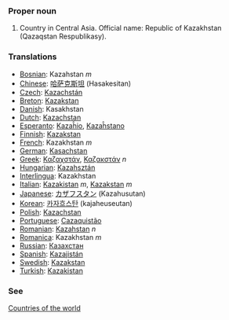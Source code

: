 ===Proper noun===

# Country in Central Asia. Official name: Republic of Kazakhstan (Qazaqstan Respublikasy).
===Translations===
*[[Bosnian]]: Kazahstan ''m''
*[[Chinese]]: [[哈萨克斯坦]] (Hasakesitan)
*[[Czech]]: [[Kazachstán]]
*[[Breton]]: [[Kazakstan]]
*[[Danish]]: Kasakhstan
*[[Dutch]]: [[Kazachstan]]
*[[Esperanto]]: [[Kazaĥio]], [[Kazaĥstano]]
*[[Finnish]]: [[Kazakstan]]
*[[French]]: Kazakhstan ''m''
*[[German]]: [[Kasachstan]]
*[[Greek]]: [[Καζαχστάν]], [[Καζακστάν]] ''n''
*[[Hungarian]]: [[Kazahsztán]]
*[[Interlingua]]: Kazakhstan
*[[Italian]]: [[Kazakistan]] ''m'', [[Kazakstan]] ''m''
*[[Japanese]]: [[カザフスタン]] (Kazahusutan)
*[[Korean]]: [[카자흐스탄]] (kajaheuseutan)
*[[Polish]]: [[Kazachstan]]
*[[Portuguese]]: [[Cazaquistão]]
*[[Romanian]]: [[Kazahstan]] ''n''
*[[Romanica]]: Kazakhstan ''m''
*[[Russian]]: [[Казахстан]]
*[[Spanish]]: [[Kazajistán]]
*[[Swedish]]: [[Kazakstan]]
*[[Turkish]]: [[Kazakistan]]

===See===
[[Countries of the world]]